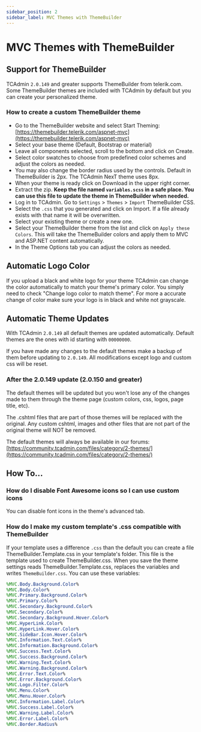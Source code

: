 ```yaml
---
sidebar_position: 2
sidebar_label: MVC Themes with ThemeBuilder
---
```


# MVC Themes with ThemeBuilder

## Support for ThemeBuilder

TCAdmin `2.0.149` and greater supports ThemeBuilder from telerik.com. Some ThemeBuilder themes are included with TCAdmin by default but you can create your personalized theme.

### How to create a custom ThemeBuilder theme

- Go to the ThemeBuilder website and select Start Theming: [https://themebuilder.telerik.com/aspnet-mvc](https://themebuilder.telerik.com/aspnet-mvc)
- Select your base theme (Default, Bootstrap or material)
- Leave all components selected, scroll to the bottom and click on Create.
- Select color swatches to choose from predefined color schemes and adjust the colors as needed.
- You may also change the border radius used by the controls. Default in ThemeBuilder is 2px. The TCAdmin NexT theme uses 8px.
- When your theme is ready click on Download in the upper right corner.
- Extract the zip. **Keep the file named `variables.scss` in a safe place. You can use this file to update the theme in ThemeBuilder when needed.**
- Log in to TCAdmin. Go to `Settings` > `Themes` > `Import` ThemeBuilder CSS.
- Select the `.css` that you generated and click on Import. If a file already exists with that name it will be overwritten.
- Select your existing theme or create a new one.
- Select your ThemeBuilder theme from the list and click on `Apply these Colors`. This will take the ThemeBuilder colors and apply them to MVC and ASP.NET content automatically.
- In the Theme Options tab you can adjust the colors as needed.

## Automatic Logo Color

If you upload a black and white logo for your theme TCAdmin can change the color automatically to match your theme's primary color. You simply need to check "Change logo color to match theme". For more a accurate change of color make sure your logo is in black and white not grayscale.

## Automatic Theme Updates

With TCAdmin `2.0.149` all default themes are updated automatically. Default themes are the ones with id starting with `00000000`.

If you have made any changes to the default themes make a backup of them before updating to `2.0.149`. All modifications except logo and custom css will be reset.

### After the 2.0.149 update (2.0.150 and greater)

The default themes will be updated but you won't lose any of the changes made to them through the theme page (custom colors, css, logos, page title, etc).

The .cshtml files that are part of those themes will be replaced with the original. Any custom cshtml, images and other files that are not part of the original theme will NOT be removed.

The default themes will always be available in our forums: [https://community.tcadmin.com/files/category/2-themes/](https://community.tcadmin.com/files/category/2-themes/)

## How To...

### How do I disable Font Awesome icons so I can use custom icons

You can disable font icons in the theme's advanced tab.

### How do I make my custom template's .css compatible with ThemeBuilder

If your template uses a difference `.css` than the default you can create a file ThemeBuilder.Template.css in your template's folder. This file is the template used to create ThemeBuilder.css. When you save the theme settings reads ThemeBuilder.Template.css, replaces the variables and writes `ThemeBuilder.css`. You can use these variables:

```scss
%MVC.Body.Background.Color%
%MVC.Body.Color%
%MVC.Primary.Background.Color%
%MVC.Primary.Color%
%MVC.Secondary.Background.Color%
%MVC.Secondary.Color%
%MVC.Secondary.Background.Hover.Color%
%MVC.HyperLink.Color%
%MVC.HyperLink.Hover.Color%
%MVC.SideBar.Icon.Hover.Color%
%MVC.Information.Text.Color%
%MVC.Information.Background.Color%
%MVC.Success.Text.Color%
%MVC.Success.Background.Color%
%MVC.Warning.Text.Color%
%MVC.Warning.Background.Color%
%MVC.Error.Text.Color%
%MVC.Error.Background.Color%
%MVC.Logo.Filter.Color%
%MVC.Menu.Color%
%MVC.Menu.Hover.Color%
%MVC.Information.Label.Color%
%MVC.Success.Label.Color%
%MVC.Warning.Label.Color%
%MVC.Error.Label.Color%
%MVC.Border.Radius%
```